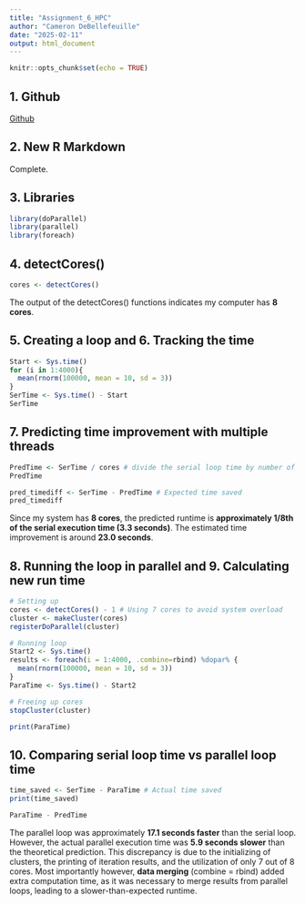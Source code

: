 ```yaml
---
title: "Assignment_6_HPC"
author: "Cameron DeBellefeuille"
date: "2025-02-11"
output: html_document
---
```


```r
knitr::opts_chunk$set(echo = TRUE)
```

## 1. Github

[Github](https://github.com/CameronDebellefeuille/BIOL432_Assignment6_HPC)

## 2. New R Markdown

Complete.

## 3. Libraries

```r
library(doParallel)
library(parallel)
library(foreach)
```

## 4. detectCores()

```r
cores <- detectCores()
```

The output of the detectCores() functions indicates my computer has **8 cores**.

## 5. Creating a loop and 6. Tracking the time

```r
Start <- Sys.time()
for (i in 1:4000){
  mean(rnorm(100000, mean = 10, sd = 3))
}
SerTime <- Sys.time() - Start
SerTime
```

## 7. Predicting time improvement with multiple threads

```r
PredTime <- SerTime / cores # divide the serial loop time by number of cores
PredTime
```

```r
pred_timediff <- SerTime - PredTime # Expected time saved
pred_timediff
```

Since my system has **8 cores**, the predicted runtime is **approximately 1/8th of the serial execution time (3.3 seconds)**. The estimated time improvement is around **23.0 seconds**.

## 8. Running the loop in parallel and 9. Calculating new run time

```r
# Setting up
cores <- detectCores() - 1 # Using 7 cores to avoid system overload
cluster <- makeCluster(cores)
registerDoParallel(cluster)

# Running loop
Start2 <- Sys.time()
results <- foreach(i = 1:4000, .combine=rbind) %dopar% {
  mean(rnorm(100000, mean = 10, sd = 3))
}
ParaTime <- Sys.time() - Start2

# Freeing up cores
stopCluster(cluster)

print(ParaTime)
```

## 10. Comparing serial loop time vs parallel loop time

```r
time_saved <- SerTime - ParaTime # Actual time saved
print(time_saved)
```

```r
ParaTime - PredTime
```

The parallel loop was approximately **17.1 seconds faster** than the serial loop. However, the actual parallel execution time was **5.9 seconds slower** than the theoretical prediction. This discrepancy is due to the initializing of clusters, the printing of iteration results, and the utilization of only 7 out of 8 cores. Most importantly however, **data merging** (combine = rbind) added extra computation time, as it was necessary to merge results from parallel loops, leading to a slower-than-expected runtime.
